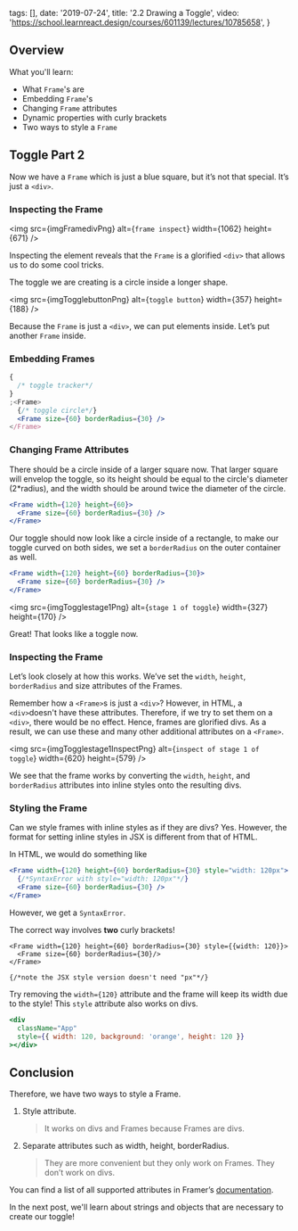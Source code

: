 
  tags: [],
  date: '2019-07-24',
  title: '2.2 Drawing a Toggle',
  video: 'https://school.learnreact.design/courses/601139/lectures/10785658',
}


## Overview

What you'll learn:

- What `Frame`'s are
- Embedding `Frame`'s
- Changing `Frame` attributes
- Dynamic properties with curly brackets
- Two ways to style a `Frame`

<CourseVideoLink to={props.pageContext.frontmatter.video} />

## Toggle Part 2

Now we have a `Frame` which is just a blue square, but it’s not that special. It’s just a `<div>`.

### Inspecting the Frame

<img src={imgFramedivPng} alt={`frame inspect`} width={1062} height={671} />

Inspecting the element reveals that the `Frame` is a glorified `<div>` that allows us to do some cool tricks.

The toggle we are creating is a circle inside a longer shape.

<img src={imgTogglebuttonPng} alt={`toggle button`} width={357} height={188} />

Because the `Frame` is just a `<div>`, we can put elements inside. Let’s put another `Frame` inside.

### Embedding Frames

```jsx
{
  /* toggle tracker*/
}
;<Frame>
  {/* toggle circle*/}
  <Frame size={60} borderRadius={30} />
</Frame>
```

### Changing Frame Attributes

There should be a circle inside of a larger square now. That larger square will envelop the toggle, so its height should be equal to the circle's diameter (2\*radius), and the width should be around twice the diameter of the circle.

```jsx
<Frame width={120} height={60}>
  <Frame size={60} borderRadius={30} />
</Frame>
```

Our toggle should now look like a circle inside of a rectangle, to make our toggle curved on both sides, we set a `borderRadius` on the outer container as well.

```jsx
<Frame width={120} height={60} borderRadius={30}>
  <Frame size={60} borderRadius={30} />
</Frame>
```

<img
  src={imgTogglestage1Png}
  alt={`stage 1 of toggle`}
  width={327}
  height={170}
/>

Great! That looks like a toggle now.

### Inspecting the Frame

Let’s look closely at how this works. We’ve set the `width`, `height`, `borderRadius` and size attributes of the Frames.

Remember how a `<Frame>`s is just a `<div>`? However, in HTML, a `<div>`doesn't have these attributes. Therefore, if we try to set them on a `<div>`, there would be no effect. Hence, frames are glorified divs. As a result, we can use these and many other additional attributes on a `<Frame>`.

<img
  src={imgTogglestage1InspectPng}
  alt={`inspect of stage 1 of toggle`}
  width={620}
  height={579}
/>

We see that the frame works by converting the `width`, `height`, and `borderRadius` attributes into inline styles onto the resulting divs.

### Styling the Frame

Can we style frames with inline styles as if they are divs? Yes. However, the format for setting inline styles in JSX is different from that of HTML.

In HTML, we would do something like

```jsx
<Frame width={120} height={60} borderRadius={30} style="width: 120px">
  {/*SyntaxError with style="width: 120px"*/}
  <Frame size={60} borderRadius={30} />
</Frame>
```

However, we get a `SyntaxError`.

The correct way involves **two** curly brackets!

```jsx{1}
<Frame width={120} height={60} borderRadius={30} style={{width: 120}}>
  <Frame size={60} borderRadius={30}/>
</Frame>

{/*note the JSX style version doesn't need "px"*/}
```

Try removing the `width={120}` attribute and the frame will keep its width due to the style! This `style` attribute also works on divs.

```jsx
<div
  className="App"
  style={{ width: 120, background: 'orange', height: 120 }}
></div>
```

## Conclusion

Therefore, we have two ways to style a Frame.

1. Style attribute.
   > It works on divs and Frames because Frames are divs.
2. Separate attributes such as width, height, borderRadius.
   > They are more convenient but they only work on Frames. They don’t work on divs.

You can find a list of all supported attributes in Framer’s [documentation](https://www.framer.com/api/frame/#layout).

In the next post, we'll learn about strings and objects that are necessary to create our toggle!
